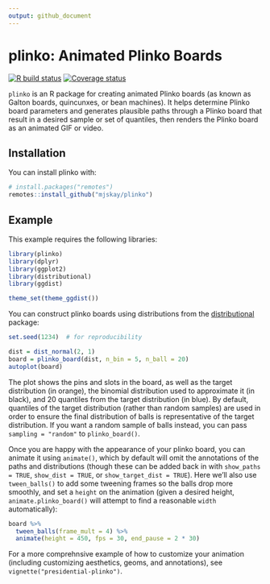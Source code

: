 ```yaml
---
output: github_document
---
```


# plinko: Animated Plinko Boards

<!-- badges: start -->
[![R build status](https://github.com/mjskay/plinko/workflows/R-CMD-check/badge.svg)](https://github.com/mjskay/plinko/actions)
[![Coverage status](https://codecov.io/gh/mjskay/plinko/branch/master/graph/badge.svg)](https://codecov.io/github/mjskay/plinko?branch=master)
<!-- badges: end -->

`plinko` is an R package for creating animated Plinko boards (as known as Galton 
boards, quincunxes, or bean machines). It helps determine Plinko board parameters
and generates plausible paths through a Plinko board that result in a desired
sample or set of quantiles, then renders the Plinko board as an animated GIF or 
video.

## Installation

You can install plinko with:

```r
# install.packages("remotes")
remotes::install_github("mjskay/plinko")
```

## Example

This example requires the following libraries:

```r
library(plinko)
library(dplyr)
library(ggplot2)
library(distributional)
library(ggdist)

theme_set(theme_ggdist())
```

You can construct plinko boards using distributions from the 
[distributional](https://pkg.mitchelloharawild.com/distributional/) package:

```r
set.seed(1234)  # for reproducibility

dist = dist_normal(2, 1)
board = plinko_board(dist, n_bin = 5, n_ball = 20)
autoplot(board)
```

The plot shows the pins and slots in the board, as well as the target distribution
(in orange), the binomial distribution used to approximate it (in black), and
20 quantiles from the target distribution (in blue). By default, quantiles of the
target distribution (rather than random samples) are used in order to ensure
the final distribution of balls is representative of the target distribution.
If you want a random sample of balls instead, you can pass `sampling = "random"`
to `plinko_board()`.

Once you are happy with the appearance of your plinko board, you can animate it
using `animate()`, which by default will omit the annotations of the paths 
and distributions (though these can be added back in with `show_paths = TRUE`, 
`show_dist = TRUE`, or `show_target_dist = TRUE`).
Here we'll also use `tween_balls()` to add some tweening frames so the balls drop
more smoothly, and set a `height` on the animation (given a desired height,
`animate.plinko_board()` will attempt to find a reasonable `width` automatically):

```r
board %>%
  tween_balls(frame_mult = 4) %>%
  animate(height = 450, fps = 30, end_pause = 2 * 30)
```

For a more comprehnsive example of how to customize your animation (including
customizing aesthetics, geoms, and annotations), see `vignette("presidential-plinko")`.
